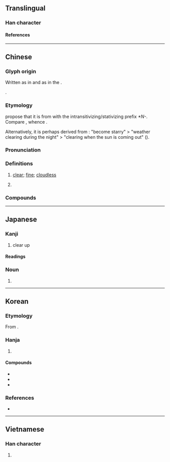 {{character info}}
{{character info|0xfa12}}
{{character info|0xfa91}}
==Translingual==
{{stroke order|type=animate}}
{{stroke order|type=janimate}}

===Han character===
{{Han char|rn=72|rad=日|as=08|sn=12|four=65027|canj=AQMB|ids=⿰日青}}

====References====
{{Han ref|kx=0496.390|dkj=13994|dj=0863.100|hdz=21515.070|uh=6674|ud=26228|bh=B4B8|bd=46264}}
{{Han ref|uh=FA12}}
{{Han ref|uh=FA91}}

----

==Chinese==
{{zh-forms|ss=𰕺|alt=夝,星,暒,精}}

===Glyph origin===
{{Han etym}}
Written as {{zh-l|*夝}} in ''{{w|Shuowen}}'' and as {{zh-l|*星}} in the ''{{w|Classic of Poetry}}''.

{{Han compound|日|青|c1=s|c2=p|t1=sun|ls=psc}}.

===Etymology===
{{zh-ref|Baxter and Sagart (2014)}} propose that it is from {{och-l|清|clear|tr=*tsʰeŋ}} with the intransitivizing/stativizing prefix ''*N-''. Compare {{cog|hmx-pro|*ntshji̯əŋ||clear}}, whence {{cog|mww|ntshiab}}.

Alternatively, it is perhaps derived from {{och-l|星|star}}: "become starry" > "weather clearing during the night" > "clearing when the sun is coming out" ({{zh-ref|Schuessler, 2007}}).

===Pronunciation===
{{zh-pron
|m=qíng
|m-s=qin2
|c=cing4,ceng4
|c_note=cing4 - literary; ceng4 - vernacular (uncommon)
|c-t=tiang3
|g=qiang2/qin2
|g_note=qiang2 - vernacular; qin2 - literary
|h=pfs=chhiàng;gd=qiang2/qin2
|h_note=Meixian: qiang2 - vernacular; qin2 - literary
|j=qing1
|mb=câng
|md=sàng/cìng
|md_note=sàng - vernacular; cìng - literary
|mn=ml:chêng/xm,qz,tp:chîⁿ/zz,kh:chêⁿ
|mn_note=chîⁿ/chêⁿ - vernacular; chêng - literary
|mn-t=zên5
|w=3xxin
|x=zin2
|ma=y
|mc=y
|oc=y
|cat=a,pn
}}
{{attn|nan|chīⁿ?}}

===Definitions===
{{zh-hanzi}}

# {{lb|zh|of weather}} [[clear]]; [[fine]]; [[cloudless]]
#: {{zh-x|晴天|sunny day; clear weather; fine weather}}
#: {{zh-x|放晴|(of the sky) to clear up}}
# {{surname|zh}}

===Compounds===
{{zh-der|晴靄|晴好|晴和|晴空|晴朗|晴麗|晴美|晴明|晴爽|晴天|晴天霹靂|晴雨表|晴雨傘|天晴|嫩晴|晴雯|祈晴|掃晴娘|晴光|晴空亂流|晴雲秋月|祈晴禱雨|晴空萬里|晴時多雲|晴雨計|新晴|晴初|放晴|風日晴和|陰晴不定|風定天晴|雨過天晴|響晴|弄晴|快晴|愆晴|掃晴婦|晌晴|晚晴|晴乾|晴哢|晴嵐|晴川|晴川閣|晴快|晴日|晴旭|晴昊|晴晝|晴暈|晴暖|晴暢|晴暾|晴曛|晴曦|晴朝|晴沙|晴河|晴波|晴煖|晴照|晴熏|晴熱|晴燠|晴眉|晴碧|晴窗|晴絲|晴翠|晴虛|晴虹|晴襟|晴雪|晴霞|晴霽|晴颸|暴晴|淡晴|烘晴|空晴|融晴|詐晴|赤晴|連晴|開晴|陰晴|雪晴|霜晴}}

{{zh-cat|Beginning}}

----

==Japanese==
{{ja-kanji forms|&#64018;|c=y}}

===Kanji===
{{ja-kanji|grade=2|rs=日08|kyu=&#64018;}}

# clear up

====Readings====
{{ja-readings
|goon=しょう
|kanon=せい
|kun=は-れる, はれ-, は-らす
|nanori=はる
}}

===Noun===
{{ja-noun|はれ}}

# {{alternative form of|ja|晴れ}}

----

==Korean==

===Etymology===
From {{der|ko|ltc|-}} {{ltc-l|晴}}. {{hanja-hunmong|쳐ᇰ|chyeng|雜語#하02A}}

===Hanja===
{{ko-hanja-search}}
{{ko-hanja|개다|갤|청}}

# {{hanja form of|청|[[clear]] [[up]]}}

====Compounds====
{{der-top3|Compounds}}
* {{ko-l|청랑|晴朗}}
* {{ko-l|쾌청|快晴}}
* {{ko-l|청천|晴天}}
{{der-bottom}}

===References===
* {{R:hanjadoc|4650}}

----

==Vietnamese==

===Han character===
{{vi-readings|reading=tạnh, tành, tình, thanh, thinh|rs=日08}}

# {{rfdef|vi|sort=日08}}
